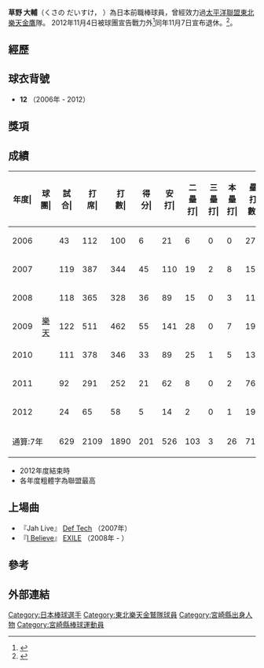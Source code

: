 {{Infobox NPB player|
bgcolor1=#ccc|
bgcolor2=#ccc|
textcolor1=#000|
textcolor2=#000|
caption=2011年8月30日、秋田縣立棒球場|
name=草野大輔|
image=Kusano daisuke.jpg|
width=280|
birthdate= {{birth date and age|1976|12|4}}|
position=內外野手|
team=退休球員|
number=12|
bats=右|
throws=右|
debutyear=2006年3月26日|
debutteam=札幌巨蛋|
statyear= 2010年5月17日|
stat1label=出場數|
stat1value=440|
stat2label=[[打擊率|打擊率]]|
stat2value=.287|
stat3label=[[安打|安打]]|
stat3value=388|
stat4label=[[全壘打|全壘打]]|
stat4value=22|
stat5label=[[打點|打點]]|
stat5value=153|
stat6label=[[盜壘|盜壘成功]]|
stat6value=6|
teams=<nowiki></nowiki>
*延岡學園高等學校
*NTT東日本硬式棒球部
*NTT西日本硬式棒球部
*Honda熊本硬式棒球部
*[[東北樂天金鷹|東北樂天金鷹]]隊（2006－2012）
}}
'''草野 大輔'''（くさの だいすけ，{{bd|1976年|12月4日}} ）為日本前職棒球員，曾經效力過[[太平洋聯盟|太平洋聯盟]][[東北樂天金鷹|東北樂天金鷹]]隊。
2012年11月4日被球團宣告戰力外<ref>{{cite web|url=http://www.rakuteneagles.jp/news/detail/2655.html|title=来季の選手契約に関して|publisher=東北楽天ゴールデンイーグルス|date=2012-11-04|accessdate=2012-11-04|archive-date=2012-11-07|archive-url=https://web.archive.org/web/20121107041452/http://www.rakuteneagles.jp/news/detail/2655.html|dead-url=no}}</ref>同年11月7日宣布退休。<ref>{{cite news|url=http://www.sanspo.com/baseball/news/20121108/gol12110805010000-n1.html|title=楽天・草野が今季限りで現役引退|publisher=[[サンケイスポーツ|サンケイスポーツ]]|date=2012-11-08|accessdate=2012-11-08|deadurl=yes|archiveurl=https://web.archive.org/web/20121110104344/http://www.sanspo.com/baseball/news/20121108/gol12110805010000-n1.html|archivedate=2012-11-10}}</ref>。

==經歷==

== 球衣背號 ==
* '''12''' （2006年 - 2012） 

==獎項==

==成績==
{| class="wikitable" style="text-align:right; font-size:small"
|-bgcolor="#efefef"
!年度|!!球團|!!試合|!!打<br>席|!!打<br>數|!!得分|!!安打|!!二<br>壘<br>打|!!三<br>壘<br>打|!!本<br>壘<br>打|!!壘<br>打<br>數|!!打點|!!盜壘|!!盜<br>壘<br>刺|!!觸擊|!!犧<br>牲<br>打|!!保送|!!敬遠|!!觸身|!!三振|!!雙殺|!!打<br>擊<br>率|!!上<br>壘<br>率|!!長<br>打<br>率|!!OPS
|-
|style="text-align:center"|2006
|rowspan="7" style="text-align:center"|[[東北樂天金鷹|樂天]]
|43||112||100||6||21||6||0||0||27||2||0||0||5||0||7||1||0||17||1||.210||.262||.270||.532
|-
|style="text-align:center"|2007
|119||387||344||45||110||19||2||8||157||44||1||2||1||2||32||2||8||34||7||.320||.389||.456||.845
|-
|style="text-align:center"|2008
|118||365||328||36||89||15||0||3||113||36||2||0||7||4||20||1||6||33||6||.271||.321||.345||.666
|-
|style="text-align:center"|2009
|122||511||462||55||141||28||0||7||190||54||3||0||3||2||27||1||'''17'''||60||15||.305||.364||.411||.775
|-
|style="text-align:center"|2010
|111||378||346||33||89||25||1||5||131||48||0||4||1||2||23||0||6||43||7||.257||.313||.379||.692
|-
|style="text-align:center;"|2011
|92||291||252||21||62||8||0||2||76||14||3||1||3||1||24||3||11||34||5||.246||.337||.302||.640
|-
|style="text-align:center;"|2012
|24||65||58||5||14||2||0||1||19||6||0||1||1||0||3||1||3||10||0||.241||.313||.328||.640
|-
!colspan="2"|通算:7年
|629||2109||1890||201||526||103||3||26||713||204||9||8||21||11||136||9||51||231||41||.278||.341||.377||.721
|}
* 2012年度結束時
* 各年度粗體字為聯盟最高

== 上場曲 ==
* 『Jah Live』 [[Def_Tech|Def Tech]] （2007年）
* 『[[I_Believe_(EXILEの曲)|I Believe]]』 [[EXILE|EXILE]] （2008年 - ）
==參考==
<div class="references-small">
<references />
</div>

==外部連結==
{{台灣棒球維基館}}
{{東北樂天金鷹球團球員名單}}



{{DEFAULTSORT:Kusano, Daisuke}}
[[Category:日本棒球選手|Category:日本棒球選手]]
[[Category:東北樂天金鷲隊球員|Category:東北樂天金鷲隊球員]]
[[Category:宮崎縣出身人物|Category:宮崎縣出身人物]]
[[Category:宮崎縣棒球運動員|Category:宮崎縣棒球運動員]]